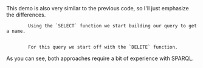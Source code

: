 
<Content>
    This demo is also very similar to the previous code, so I'll just emphasize the differences.
</Content>

<Code language="tsx" id="RDFSPARQLBuilderDemo" code={demoCode} className="line-numbers">
    <CodeStep lines={["21-24"]} title="Building SELECT query">
        Using the `SELECT` function we start building our query to get a name.
    </CodeStep>
    <CodeStep lines={["43-46"]} title="Building UPDATE query">
        For this query we start off with the `DELETE` function.
    </CodeStep>
</Code>

<Content>
    As you can see, both approaches require a bit of experience with SPARQL.
</Content>
